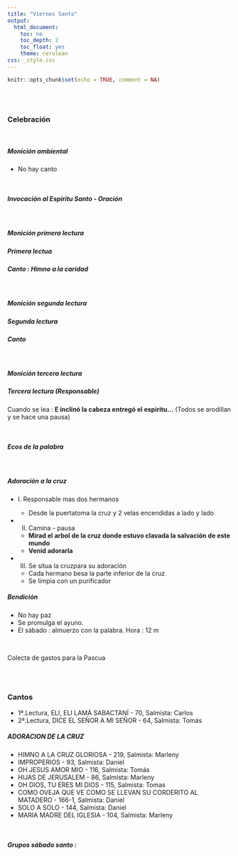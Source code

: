 ```yaml
---
title: "Viernes Santo"
output:
  html_document:
    toc: no
    toc_depth: 2
    toc_float: yes
    theme: cerulean
css: _style.css
---
```


```r
knitr::opts_chunk$set(echo = TRUE, comment = NA)
```

</br></br>

### Celebración

<br/>

##### Monición ambiental

* No hay canto

<br/>

##### Invocación al Espiritu Santo - Oración

</br>

##### Monición primera lectura
##### Primera lectua
##### Canto : Himno a la caridad

</br>

##### Monición segunda lectura
##### Segunda lectura
##### Canto

</br>

##### Monición tercera lectura
##### Tercera lectura (Responsable)

Cuando se lea : **E inclinó la cabeza entregó el espiritu...** (Todos se arodillan y se hace una pausa)

<br/>

##### Ecos de la palabra

<br/>

##### Adoración a la cruz


* I. Responsable mas dos hermanos
  
  * Desde la puertatoma la cruz y 2 velas encendidas a lado y lado

* II. Camina - pausa
  
  * **Mirad el arbol de la cruz donde estuvo clavada la salvación de este mundo**
  * **Venid adorarla**
  
* III. Se situa la cruzpara su adoración
  
  * Cada hermano besa la parte inferior de la cruz
  * Se limpia con un purificador


##### Bendición

* No hay paz
* Se promulga el ayuno.  
* El sábado : almuerzo con la palabra. Hora : 12 m

<br/>

Colecta de gastos para la Pascua

<br/><br/>

### Cantos

* 1ª.Lectura, ELI, ELI LAMÁ SABACTANÍ - 70, Salmista: Carlos 
* 2ª.Lectura,  DICE EL SEÑOR A MI SEÑOR - 64, Salmista: Tomás 

##### ADORACION DE LA CRUZ

* HIMNO A LA CRUZ GLORIOSA - 219, Salmista: Marleny
* IMPROPERIOS - 93, Salmista: Daniel
* OH JESUS AMOR MIO - 116, Salmista: Tomás 
* HIJAS DE JERUSALEM - 86, Salmista: Marleny 
* OH DIOS, TU ERES MI DIOS - 115, Salmista: Tomas
* COMO OVEJA QUE VE COMO SE LLEVAN SU CORDERITO AL MATADERO - 166-1, Salmista: Daniel
* SOLO A SOLO - 144, Salmista: Daniel 
* MARIA MADRE DEL IGLESIA - 104, Salmista: Marleny


<br/>

##### Grupos sábado santo :

